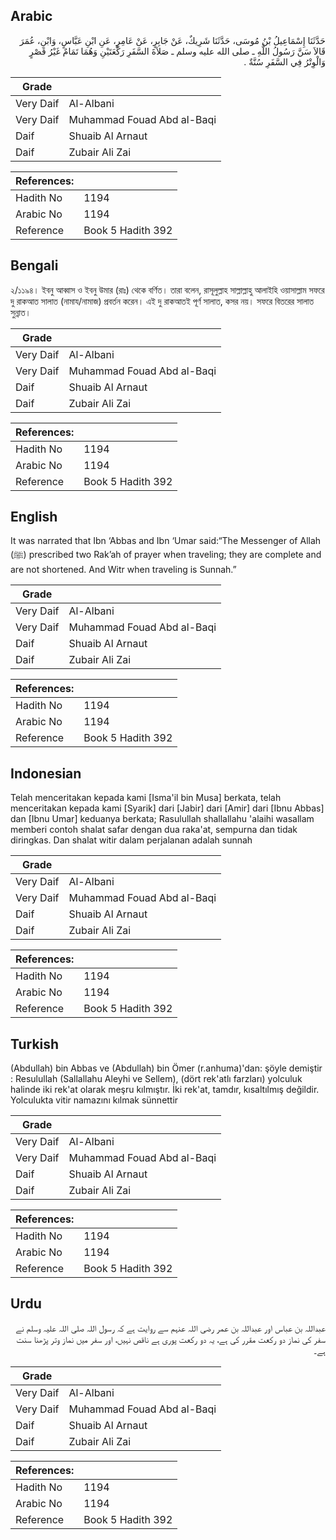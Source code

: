 ## Arabic


<div dir="rtl" lang="ar" style={{fontSize:'larger',backgroundColor:'#f8f9fa',padding:20}}>
حَدَّثَنَا إِسْمَاعِيلُ بْنُ مُوسَى، حَدَّثَنَا شَرِيكٌ، عَنْ جَابِرٍ، عَنْ عَامِرٍ، عَنِ ابْنِ عَبَّاسٍ، وَابْنِ، عُمَرَ قَالاَ سَنَّ رَسُولُ اللَّهِ ـ صلى الله عليه وسلم ـ صَلاَةَ السَّفَرِ رَكْعَتَيْنِ وَهُمَا تَمَامٌ غَيْرُ قَصْرٍ وَالْوِتْرُ فِي السَّفَرِ سُنَّةٌ ‏.‏
</div>
<div style={{backgroundColor:'#f8f9fa',padding:20, marginBottom: 10}}><table> <thead> <tr> <th>Grade</th> <th></th> </tr> </thead> <tbody> <tr><td>Very Daif</td><td>Al-Albani</td></tr><tr><td>Very Daif</td><td>Muhammad Fouad Abd al-Baqi</td></tr><tr><td>Daif</td><td>Shuaib Al Arnaut</td></tr><tr><td>Daif</td><td>Zubair Ali Zai</td></tr></tbody></table><table> <thead> <tr> <th>References:</th> <th></th> </tr> </thead> <tbody><tr><td>Hadith No</td><td>1194</td></tr><tr><td>Arabic No</td><td>1194</td></tr><tr><td>Reference</td><td>Book 5 Hadith 392</td></tr></tbody></table></div>

## Bengali


<div dir="ltr" lang="bn" style={{fontSize:'larger',backgroundColor:'#f8f9fa',padding:20}}>
২/১১৯৪। ইবনু আব্বাস ও ইবনু উমার (রাঃ) থেকে বর্ণিত। তারা বলেন, রাসূলুল্লাহ সাল্লাল্লাহু আলাইহি ওয়াসাল্লাম সফরে দু রাকআত সালাত (নামায/নামাজ) প্রবর্তন করেন। এই দু রাকআতই পূর্ণ সালাত, কসর নয়। সফরে বিতরের সালাত সুন্নাত।
</div>
<div style={{backgroundColor:'#f8f9fa',padding:20, marginBottom: 10}}><table> <thead> <tr> <th>Grade</th> <th></th> </tr> </thead> <tbody> <tr><td>Very Daif</td><td>Al-Albani</td></tr><tr><td>Very Daif</td><td>Muhammad Fouad Abd al-Baqi</td></tr><tr><td>Daif</td><td>Shuaib Al Arnaut</td></tr><tr><td>Daif</td><td>Zubair Ali Zai</td></tr></tbody></table><table> <thead> <tr> <th>References:</th> <th></th> </tr> </thead> <tbody><tr><td>Hadith No</td><td>1194</td></tr><tr><td>Arabic No</td><td>1194</td></tr><tr><td>Reference</td><td>Book 5 Hadith 392</td></tr></tbody></table></div>

## English


<div dir="ltr" lang="en" style={{fontSize:'larger',backgroundColor:'#f8f9fa',padding:20}}>
It was narrated that Ibn ‘Abbas and Ibn ‘Umar said:“The Messenger of Allah (ﷺ) prescribed two Rak’ah of prayer when traveling; they are complete and are not shortened. And Witr when traveling is Sunnah.”
</div>
<div style={{backgroundColor:'#f8f9fa',padding:20, marginBottom: 10}}><table> <thead> <tr> <th>Grade</th> <th></th> </tr> </thead> <tbody> <tr><td>Very Daif</td><td>Al-Albani</td></tr><tr><td>Very Daif</td><td>Muhammad Fouad Abd al-Baqi</td></tr><tr><td>Daif</td><td>Shuaib Al Arnaut</td></tr><tr><td>Daif</td><td>Zubair Ali Zai</td></tr></tbody></table><table> <thead> <tr> <th>References:</th> <th></th> </tr> </thead> <tbody><tr><td>Hadith No</td><td>1194</td></tr><tr><td>Arabic No</td><td>1194</td></tr><tr><td>Reference</td><td>Book 5 Hadith 392</td></tr></tbody></table></div>

## Indonesian


<div dir="ltr" lang="id" style={{fontSize:'larger',backgroundColor:'#f8f9fa',padding:20}}>
Telah menceritakan kepada kami [Isma'il bin Musa] berkata, telah menceritakan kepada kami [Syarik] dari [Jabir] dari [Amir] dari [Ibnu Abbas] dan [Ibnu Umar] keduanya berkata; Rasulullah shallallahu 'alaihi wasallam memberi contoh shalat safar dengan dua raka'at, sempurna dan tidak diringkas. Dan shalat witir dalam perjalanan adalah sunnah
</div>
<div style={{backgroundColor:'#f8f9fa',padding:20, marginBottom: 10}}><table> <thead> <tr> <th>Grade</th> <th></th> </tr> </thead> <tbody> <tr><td>Very Daif</td><td>Al-Albani</td></tr><tr><td>Very Daif</td><td>Muhammad Fouad Abd al-Baqi</td></tr><tr><td>Daif</td><td>Shuaib Al Arnaut</td></tr><tr><td>Daif</td><td>Zubair Ali Zai</td></tr></tbody></table><table> <thead> <tr> <th>References:</th> <th></th> </tr> </thead> <tbody><tr><td>Hadith No</td><td>1194</td></tr><tr><td>Arabic No</td><td>1194</td></tr><tr><td>Reference</td><td>Book 5 Hadith 392</td></tr></tbody></table></div>

## Turkish


<div dir="ltr" lang="tr" style={{fontSize:'larger',backgroundColor:'#f8f9fa',padding:20}}>
(Abdullah) bin Abbas ve (Abdullah) bin Ömer (r.anhuma)'dan: şöyle demiştir : Resulullah (Sallallahu Aleyhi ve Sellem), (dört rek'atlı farzları) yolculuk halinde iki rek'at olarak meşru kılmıştır. İki rek'at, tamdır, kısaltılmış değildir. Yolculukta vitir namazını kılmak sünnettir
</div>
<div style={{backgroundColor:'#f8f9fa',padding:20, marginBottom: 10}}><table> <thead> <tr> <th>Grade</th> <th></th> </tr> </thead> <tbody> <tr><td>Very Daif</td><td>Al-Albani</td></tr><tr><td>Very Daif</td><td>Muhammad Fouad Abd al-Baqi</td></tr><tr><td>Daif</td><td>Shuaib Al Arnaut</td></tr><tr><td>Daif</td><td>Zubair Ali Zai</td></tr></tbody></table><table> <thead> <tr> <th>References:</th> <th></th> </tr> </thead> <tbody><tr><td>Hadith No</td><td>1194</td></tr><tr><td>Arabic No</td><td>1194</td></tr><tr><td>Reference</td><td>Book 5 Hadith 392</td></tr></tbody></table></div>

## Urdu


<div dir="rtl" lang="ur" style={{fontSize:'larger',backgroundColor:'#f8f9fa',padding:20}}>
عبداللہ بن عباس اور عبداللہ بن عمر رضی اللہ عنہم سے روایت ہے کہ رسول اللہ صلی اللہ علیہ وسلم نے سفر کی نماز دو رکعت مقرر کی ہے، یہ دو رکعت پوری ہے ناقص نہیں، اور سفر میں نماز وتر پڑھنا سنت ہے۔
</div>
<div style={{backgroundColor:'#f8f9fa',padding:20, marginBottom: 10}}><table> <thead> <tr> <th>Grade</th> <th></th> </tr> </thead> <tbody> <tr><td>Very Daif</td><td>Al-Albani</td></tr><tr><td>Very Daif</td><td>Muhammad Fouad Abd al-Baqi</td></tr><tr><td>Daif</td><td>Shuaib Al Arnaut</td></tr><tr><td>Daif</td><td>Zubair Ali Zai</td></tr></tbody></table><table> <thead> <tr> <th>References:</th> <th></th> </tr> </thead> <tbody><tr><td>Hadith No</td><td>1194</td></tr><tr><td>Arabic No</td><td>1194</td></tr><tr><td>Reference</td><td>Book 5 Hadith 392</td></tr></tbody></table></div>